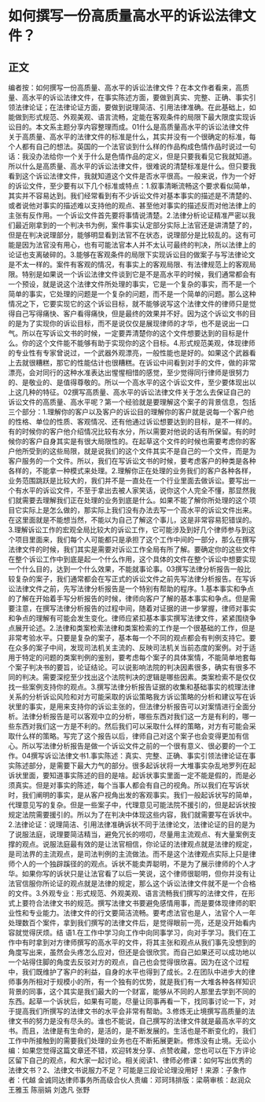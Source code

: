 # 如何撰写一份高质量高水平的诉讼法律文件？
## 正文
编者按：如何撰写一份高质量、高水平的诉讼法律文件？在本文作者看来，高质量、高水平的诉讼法律文件，在事实陈述方面，要做到真实、完整、正确、事实引领法律论证；在法律论证方面，要做到说理简洁、引用法律准确。在此基础上，如能做到形式规范、外观美观、语言流畅，定能在客观条件的局限下最大限度实现诉讼目的。本文系主题分享内容整理而成。01什么是高质量高水平的诉讼法律文件关于高质量、高水平的法律文件的标准是什么，其实并没有一个很确定的标准，每个人都有自己的想法。英国的一个法官谈到什么样的作品构成色情作品时说过一句话：我没办法给你一个关于什么是色情作品的定义，但是只要我看见它我就知道。所以什么是高质量、高水平的诉讼法律文件，很难说的清楚标准是什么。但只要我看到这个诉讼法律文件，我就知道这个文件是否水平很高。一般来说，作为一个好的诉讼文件，至少要有以下几个标准或特点：1.叙事清晰流畅这个要求看似简单，其实并不容易达到。我们经常看到有不少诉讼文件对基本事实的描述是不清楚的、或者说他对事实的描述难以支持他的观点、甚至他对事实的描述反而对他法律上的主张有反作用。一个诉讼文件首先要将事情说清楚。2.法律分析论证精准严密以我们最近刚拿到的一个判决书为例，案件事实认定部分实际上法官还是讲清楚了的，但是在判决说理部分，能够明显看到法官不在状态，说理部分是比较乱的。这有可能是因为法官没有用心，也有可能法官本人并不太认可最终的判决，所以法律上的论证也支离破碎的。3.能够在客观条件的局限下实现诉讼目的做案子与写法律论文是不太一样的。案件有客观的情况，有事实上的客观局限、有法律规范上的客观局限。特别是如果说一个诉讼法律文件谈到它是不是高水平的时候，我们通常都会有一个预设，就是说这个法律文件所处理的事实，它是一个复杂的事实，而不是一个简单的事实，它处理的问题是一个复杂的问题，而不是一个简单的问题。那么这种情况之下，它要实现它的这个诉讼目标，就不能够说写这个法律文件的律师只是觉得自己写得痛快、客户看得痛快，但是最终的效果并不好。因为这个诉讼文书的目的是为了实现你的诉讼目标，而不是说仅仅是展现律师的才华，也不是说出一口气。所以在写诉讼文书的时候，一定要弄清楚你的这个文件想要达到的目标是什么。你的这个文件能不能够有助于实现你的这个目标。4.形式规范美观，体现律师的专业性有专家曾说过，一个武器外观漂亮，一般性能也是好的。如果这个武器看上去就很糟糕，那它的性能估计也很糟糕。在诉讼中间看到对手的文件，做的非常漂亮，会对同行的这种水准表达出惺惺相惜的感觉，至少觉得同行律师是很努力的、是敬业的、是值得尊敬的。所以一个高水平的这个诉讼文件，至少要体现出以上这几种的特征。02撰写高质量、高水平的诉讼法律文件关于怎么去保证自己的诉讼文件的高质量、高水平呢？第一个经验就是要理解这个案子的背景信息，包括三个部分：1.理解你的客户以及客户的诉讼目的理解你的客户就是说每一个客户他的性格、单位的性质、客观情况、还有他通过诉讼想要达到的目标，是不一样的。有的时候你的客户他介绍情况比较有水分，所以需要对他说的话有所保留。有的时候你的客户自身其实是有很大局限性的。在起草这个文件的时候也需要考虑你的客户他所受到的这些局限，就是说我们的这个文件其实不是自己的一个文件，而是为客户服务的一个文件。所以，我们在写诉讼文书的时候，要考虑客户的种类是各种各样的，不能拿一种模式来处理。2.理解你正在处理的业务我们的客户各种各样，业务范围跳跃是比较大的，我们并不是一直处在一个行业里面去做诉讼。要写出一个有水平的诉讼文件，不至于拿出去被人家笑话，说你这个人完全不懂，那显然我们就需要去理解我们正在处理的业务到底是什么。如果不能了解你所处理的这个项目它实际上是怎么做的，那实际上我们没有办法去写一个高水平的诉讼文件出来。在这里面就是不能想当然，不能以为自己了解这个事儿，这是非常容易犯错误的。3.理解诉讼工作的宏观全局比较大的诉讼工作，它可能涉及到好几个律师参与到这个项目里面来，我们每个人可能都只是承担了这个工作中间的一部分，那么在撰写法律文件的时候，我们其实是需要对诉讼工作全局有所了解。要确定你的这些文件在整个诉讼工作中到底是起一个什么作用，这个具体的文件在整个诉讼中想要实现一个什么目的，达到一个什么效果，不能就事论事。03撰写法律分析报告一般比较复杂的案子，我们通常都会在写正式的诉讼文件之前先写法律分析报告。在写诉讼法律文件之前，先写法律分析报告是一个特别有帮助的程序。1.基本事实和争点的了解在开始着手写分析报告的时候，律师向客户了解的基本事实和争点。但是需要注意，在撰写法律分析报告的过程中间，随着对证据的进一步掌握，律师对事实和争点的理解有可能会发生变化。律师应紧扣基本事实撰写法律文件，紧紧围绕争点展开论述。2.法律和类案检索法律和类案检索的工作是一个很基础的工作，但是非常考验水平。只要是复杂的案子，基本每一个不同的观点都会有判例支持它。要在众多的案子中间，发现司法机关主流的、反映司法机关当前态度的案例。对于适用于特定的问题的类案判例的鉴别，要考虑每个案子的具体案情，不能简单地套每个案子判决书的要旨，论证结论。可以说影响法院的判决因素很多，确实有很多不同的判决。需要深挖至少找出这个法院判决的逻辑是哪些因素。类案检索不是仅仅找一些案例支持你的观点。3.撰写法律分析报告证据的收集和基础事实的梳理法律关系的分析诉讼风险和对方可能采取的诉讼策略我方诉讼策略的分析和建议写在诉状里的事实，是用来支持你的诉讼主张的，但法律分析报告可以对案情进行全面分析。法律分析报告是可以客观中立的分析，哪些东西对我们这一方是有利的，哪一些东西对我们这一方是不利的。然后我们可以采取什么样的策略，对方有可能会采取什么样的策略。写完了这个报告以后，律师自己对这个案子也会变得更加有信心。所以写法律分析报告是做一个诉讼文件之前的一个很有意义、很必要的一个工作。04撰写诉讼法律文书1.事实陈述：真实、完整、正确、事实引领法律论证在事实陈述部分，是需要下最大力气的部分。很多起诉状将一大堆事实杂乱地罗列在起诉状里面，要知道事实陈述的目的是啥。起诉状事实里面一定不能是假的，而是必须真实。但是对事实的陈述，每个当事人都会有自己的视角。所以我们在写诉状时，我们阐明的事实，是从客户视角出发的客观事实。我们一般起诉状写的简单，代理意见写的复杂。但是一些案子中，代理意见可能法院不援引的，但是起诉状按规定法院需要援引的。所以为了在判决中体现这些内容，我们就需要写在诉状中。2.法律论证：说理简洁、引用法律准确诉状不同于法律论文，法律论证的目的是为了说服法庭，说理要简洁精当，避免冗长的唠叨，尽量用主流观点、有大量案例支撑的观点。说服法庭最有效的是让法官相信，你论证的法律观点就是法律的规定，是司法界的主流观点，是司法判例的主流做法。而不是这个法律观点实际上只是律师个人的一个独辟蹊径的的观点。诉状不能卖弄聪明，不是为了展示律师的个人才华。如果你写的诉状只是让法官看了以后一笑说，这个律师很聪明，但你并没有让法官信服你所论证的观点就是法律的规定，那么这个诉讼法律文件就不是一个合格的文件。3.外观专业：形式规范、外观美观、语言流畅我们撰写的法律文件，在形式上要符合法律文书的规范。撰写法律文书要避免感情用事，而是要体现律师的职业性和专业能力。法律文件的行文要简洁流畅。要考虑法官也是人，法官个人一年处理数百个案件，拿到我们撰写的法律文件后，是觉得眼前一亮，还是没开始看内容就觉得厌烦。结 语1.在工作中学习向工作中向同事学习，向对手学习。我们在工作中有时拿到对方律师撰写的高水平的文件，将其主张和观点从我们事先没想到的角度写出来，虽然会头疼怎么应对，但还是会很欣赏。而自己如果还可以成功地以一个站得住脚的角度去反驳对方的观点，自己也会觉得很欣喜。因为在这个过程中，我们既维护了客户的利益，自身的水平也得到了成长。2.在团队中进步大的律师事务所相对于规模小的所，有一个独有的优势，就是我们有一大堆各种各样知识背景的同事，这个其实是我们最大的一个财富，能够从不同的人那里去学到不同的东西。起草一个诉状后，如果有可能，尽量让同事再看一下，找同事讨论一下，对于提高我们所撰写的法律文书的水平会非常有帮助。3.修炼无止境撰写高质量的法律文书的努力是没有尽头的。谁也不能说，自己撰写的法律文件就是最高水平的文书。而且，法律是有生命的，是活的，是不断发展的。生活也是不断变化的，我们工作中所接触到的需要我们处理的业务也在不断拓展更新。修炼没有止境。无讼小编：如果您觉得这篇文章还不错，欢迎转发分享、点赞收藏，您也可以在下方评论区留下自己的观点，和大家一起讨论。相关阅读1、律师必修课：如何写出优秀的法律文书？2、法律文书说服力不足？可能是三段论论理没用好！来源：子象作者：代越 金诚同达律师事务所高级合伙人责编：邓珂玮排版：梁萌审核：赵润众 王雅玉 陈丽娟 刘逸凡 张野